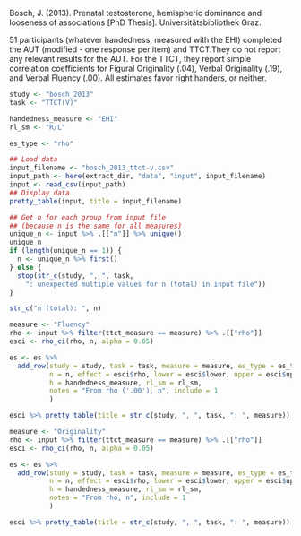 <!-- Dependencies: tidyverse, psych, common/pretty_table.R -->


Bosch, J. (2013). Prenatal testosterone, hemispheric dominance and looseness of associations [PhD Thesis]. Universitätsbibliothek Graz.

51 participants (whatever handedness, measured with the EHI) completed the AUT (modified - one response per item) and TTCT.They do not report any relevant results for the AUT. For the TTCT, they report simple correlation coefficients for Figural Originality (.04), Verbal Originality (.19), and Verbal Fluency (.00). All estimates favor right handers, or neither.

```r
study <- "bosch_2013"
task <- "TTCT(V)"
```

```r
handedness_measure <- "EHI"
rl_sm <- "R/L"
```

```r
es_type <- "rho"
```

```r
## Load data
input_filename <- "bosch_2013_ttct-v.csv"
input_path <- here(extract_dir, "data", "input", input_filename)
input <- read_csv(input_path)
## Display data
pretty_table(input, title = input_filename)
```

```r
## Get n for each group from input file
## (because n is the same for all measures)
unique_n <- input %>% .[["n"]] %>% unique()
unique_n
if (length(unique_n == 1)) {
  n <- unique_n %>% first()
} else {
  stop(str_c(study, ", ", task,
    ": unexpected multiple values for n (total) in input file"))
}

str_c("n (total): ", n)
```

```r
measure <- "Fluency"
rho <- input %>% filter(ttct_measure == measure) %>% .[["rho"]]
esci <- rho_ci(rho, n, alpha = 0.05)

es <- es %>%
  add_row(study = study, task = task, measure = measure, es_type = es_type,
          n = n, effect = esci$rho, lower = esci$lower, upper = esci$upper,
          h = handedness_measure, rl_sm = rl_sm,
          notes = "From rho ('.00'), n", include = 1
          )

esci %>% pretty_table(title = str_c(study, ", ", task, ": ", measure))
```

```r
measure <- "Originality"
rho <- input %>% filter(ttct_measure == measure) %>% .[["rho"]]
esci <- rho_ci(rho, n, alpha = 0.05)

es <- es %>%
  add_row(study = study, task = task, measure = measure, es_type = es_type,
          n = n, effect = esci$rho, lower = esci$lower, upper = esci$upper,
          h = handedness_measure, rl_sm = rl_sm,
          notes = "From rho, n", include = 1
          )

esci %>% pretty_table(title = str_c(study, ", ", task, ": ", measure))
```
